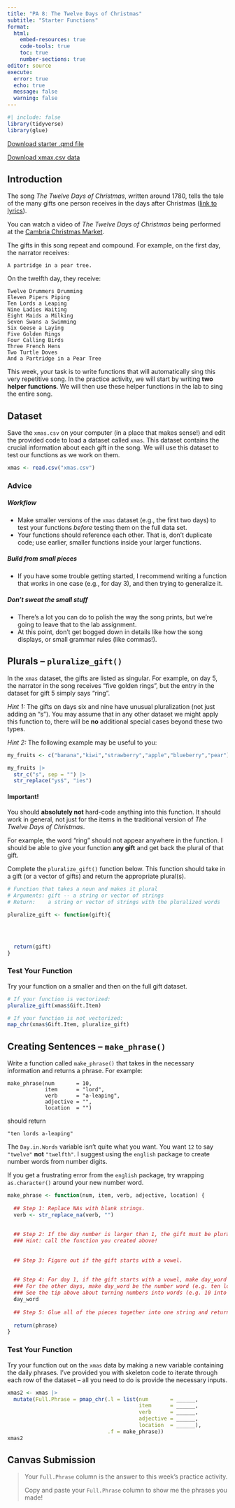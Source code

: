 ```yaml
---
title: "PA 8: The Twelve Days of Christmas"
subtitle: "Starter Functions"
format: 
  html:
    embed-resources: true
    code-tools: true
    toc: true
    number-sections: true
editor: source
execute: 
  error: true
  echo: true
  message: false
  warning: false
---
```


```r
#| include: false
library(tidyverse)
library(glue)
```

[Download starter .qmd file](PA8.qmd)

[Download xmax.csv data](_data/xmas.csv)

## Introduction {-}

The song *The Twelve Days of Christmas*, written around 1780, tells the tale of the many gifts one person receives in the days after Christmas ([link to lyrics](https://en.wikipedia.org/wiki/The_Twelve_Days_of_Christmas_(song))).

::: callout-note

You can watch a video of *The Twelve Days of Christmas* being performed at the [Cambria Christmas Market](https://www.youtube.com/watch?v=_N9UeQRf_aQ&ab_channel=SanLuisObispoCountyVisitorsGuide).

:::

The gifts in this song repeat and compound. For example, on the first day, the narrator receives:

    A partridge in a pear tree.

On the twelfth day, they receive:

    Twelve Drummers Drumming
    Eleven Pipers Piping
    Ten Lords a Leaping
    Nine Ladies Waiting
    Eight Maids a Milking
    Seven Swans a Swimming
    Six Geese a Laying
    Five Golden Rings
    Four Calling Birds
    Three French Hens
    Two Turtle Doves
    And a Partridge in a Pear Tree

This week, your task is to write functions that will automatically sing this very repetitive song. In the practice activity, we will start by writing **two helper functions**. We will then use these helper functions in the lab to sing the entire song.

## Dataset {-}

Save the `xmas.csv` on your computer (in a place that makes sense!) and edit the provided code to load a dataset called `xmas`. This dataset contains the crucial information about each gift in the song. We will use this dataset to test our functions as we work on them.

```r
xmas <- read.csv("xmas.csv")
```

::: callout-tip
### Advice

##### Workflow {-}

+ Make smaller versions of the `xmas` dataset (e.g., the first two days) to test your functions *before* testing them on the full data set.
+ Your functions should reference each other. That is, don't duplicate code; use earlier, smaller functions inside your larger functions.

##### Build from small pieces {-}

+ If you have some trouble getting started, I recommend writing a function that works in one case (e.g., for day 3), and then trying to generalize it.

##### Don't sweat the small stuff {-}

+ There's a lot you can do to polish the way the song prints, but we're going to leave that to the lab assignment.
+ At this point, don't get bogged down in details like how the song displays, or small grammar rules (like commas!). 
:::

## Plurals -- `pluralize_gift()`

In the `xmas` dataset, the gifts are listed as singular. For example, on day 5, the narrator in the song receives "five golden rings", but the entry in the dataset for gift 5 simply says "ring".

::: callout-tip

*Hint 1:* The gifts on days six and nine have unusual pluralization (not just adding an "s"). You may assume that in any other dataset we might apply this function to, there will be **no** additional special cases beyond these two types.

*Hint 2:* The following example may be useful to you:

```r
my_fruits <- c("banana","kiwi","strawberry","apple","blueberry","pear")

my_fruits |> 
  str_c("s", sep = "") |> 
  str_replace("ys$", "ies")
```

:::

::: callout-caution

#### Important!

You should **absolutely not** hard-code anything into this function. It should work in general, not just for the items in the traditional version of *The Twelve Days of Christmas*.

For example, the word "ring" should not appear anywhere in the function. I should be able to give your function **any gift** and get back the plural of that gift.

:::

Complete the `pluralize_gift()` function below. This function should take in a gift (or a vector of gifts) and return the appropriate plural(s).

```r
# Function that takes a noun and makes it plural
# Arguments: gift -- a string or vector of strings
# Return:    a string or vector of strings with the pluralized words

pluralize_gift <- function(gift){

  
  

  return(gift)
}
```

::: callout-note

### Test Your Function

Try your function on a smaller and then on the full gift dataset.

```r
# If your function is vectorized:
pluralize_gift(xmas$Gift.Item)

# If your function is not vectorized:
map_chr(xmas$Gift.Item, pluralize_gift)
```

:::

## Creating Sentences -- `make_phrase()`

Write a function called `make_phrase()` that takes in the necessary information and returns a phrase. For example:

    make_phrase(num       = 10,
                item      = "lord", 
                verb      = "a-leaping", 
                adjective = "", 
                location  = "")

should return

    "ten lords a-leaping"

::: callout-tip

The `Day.in.Words` variable isn't quite what you want. You want `12` to say `"twelve"` **not** `"twelfth"`. I suggest using the `english` package to create number words from number digits.

If you get a frustrating error from the `english` package, try wrapping `as.character()` around your new number word.

:::
    
```r
make_phrase <- function(num, item, verb, adjective, location) {
  
  ## Step 1: Replace NAs with blank strings.
  verb <- str_replace_na(verb, "")
  
  
  ## Step 2: If the day number is larger than 1, the gift must be plural.
  ### Hint: call the function you created above!
  
  
  ## Step 3: Figure out if the gift starts with a vowel.
  
  
  ## Step 4: For day 1, if the gift starts with a vowel, make day_word be "an" and if the gift does not start with a vowel, make the day_word be "a" (e.g. a partridge in a pear tree).
  ### For the other days, make day_word be the number word (e.g. ten lords a-leaping).
  ### See the tip above about turning numbers into words (e.g. 10 into ten).
  day_word
  
  ## Step 5: Glue all of the pieces together into one string and return!
  
  return(phrase)
}
```

::: callout-note
### Test Your Function

Try your function out on the `xmas` data by making a new variable containing the daily phrases. I've provided you with skeleton code to iterate through each row of the dataset -- all you need to do is provide the necessary inputs.

```r
xmas2 <- xmas |> 
  mutate(Full.Phrase = pmap_chr(.l = list(num       = ______,
                                          item      = ______, 
                                          verb      = ______, 
                                          adjective = ______, 
                                          location  = ______), 
                                .f = make_phrase))
xmas2
```
:::

## Canvas Submission {-}

> Your `Full.Phrase` column is the answer to this week's practice activity.
>
> Copy and paste your `Full.Phrase` column to show me the phrases you made!
